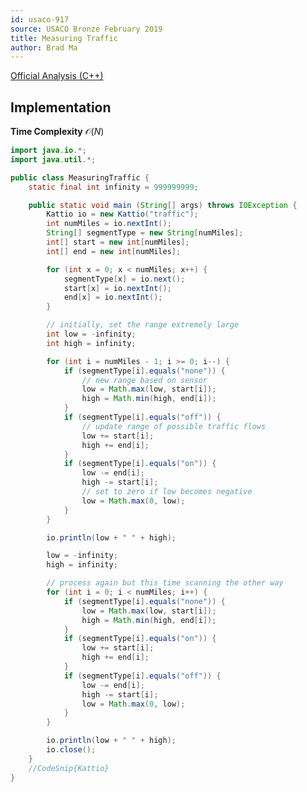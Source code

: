 ```yaml
---
id: usaco-917
source: USACO Bronze February 2019
title: Measuring Traffic
author: Brad Ma
---
```


[Official Analysis (C++)](http://www.usaco.org/current/data/sol_traffic_bronze_feb19.html)

## Implementation
**Time Complexity** $\mathcal{O}(N)$

<LanguageSection>

<JavaSection>

```java
import java.io.*;
import java.util.*;

public class MeasuringTraffic {
	static final int infinity = 999999999;

	public static void main (String[] args) throws IOException {
		Kattio io = new Kattio("traffic");
		int numMiles = io.nextInt();
		String[] segmentType = new String[numMiles];
		int[] start = new int[numMiles];
		int[] end = new int[numMiles];

		for (int x = 0; x < numMiles; x++) {
			segmentType[x] = io.next();
			start[x] = io.nextInt();
			end[x] = io.nextInt();
		}

		// initially, set the range extremely large
		int low = -infinity;
		int high = infinity;

		for (int i = numMiles - 1; i >= 0; i--) {
			if (segmentType[i].equals("none")) {
				// new range based on sensor
				low = Math.max(low, start[i]);
				high = Math.min(high, end[i]);
			}
			if (segmentType[i].equals("off")) {
				// update range of possible traffic flows
				low += start[i];
				high += end[i];
			}
			if (segmentType[i].equals("on")) {
				low -= end[i];
				high -= start[i];
				// set to zero if low becomes negative
				low = Math.max(0, low);
			}
		}

		io.println(low + " " + high);

		low = -infinity;
		high = infinity;

		// process again but this time scanning the other way
		for (int i = 0; i < numMiles; i++) {
			if (segmentType[i].equals("none")) {
				low = Math.max(low, start[i]);
				high = Math.min(high, end[i]);
			}
			if (segmentType[i].equals("on")) {
				low += start[i];
				high += end[i];
			}
			if (segmentType[i].equals("off")) {
				low -= end[i];
				high -= start[i];
				low = Math.max(0, low);
			}
		}

		io.println(low + " " + high);
		io.close();
	}
	//CodeSnip{Kattio}
}  
```
  
</JavaSection>
  
</LanguageSection>
